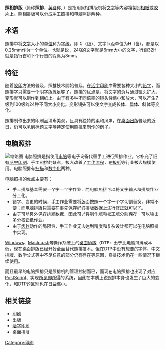 {{印刷史}}
'''照相排版'''（简称'''照排'''，[[英语|英语]]称{{lang|en|phototypesetting}}, {{lang|en|photocomposition}}）是指用照相排版机将[[文字|文字]]等内容複製到[[相紙|相紙]]或[[胶片|胶片]]上。照相排版可以分成手工照排和电脑照排两种。

==术语==
照排中将[[文字|文字]]大小的[[单位|单位]]称为[[字级|字级]]，即 Q（级）、文字间距单位为H（齿），都是以0.25mm作为一个单位。也就是说，24Q的文字就是6mm大小的文字，行距32H就是指行首和下个行首的距离为8mm。

==特征==
随着[[胶印|胶印]]方法的普及，照排技术開始普及。在[[活字印刷|活字印刷]]中需要各种大小的[[铅字|铅字]]，而照排字只需要一个阴字版就足够了。照排的优点是，将文字的负片通过镜头扩大、变形就可以制作到相纸上。由于有多种不同倍率的镜头供缩小和放大，可以产生7级到100级的24种不同大小变化。变形镜头可以使文字变成长体、扁体、斜体等变化。

照排制作出来的印刷品清晰美观，且具有独特的柔和风味，在[[桌面出版|桌面出版]]普及的近日，仍可以见到标题文字等特定使用照排来制作的例子。

==电脑照排==
[[File:Linotype_CRTronic_360.jpg|缩略图]]
电脑照排是指使用[[电脑|电脑]]等电子设备代替手工进行照排作业。它补充了旧有[[活字印刷|活字印刷]]、手工照排的缺点，极大改善了[[工作流程|工作流程]]，在[[报纸|报纸]]等行业被大规模使用。电脑照排有[[扫描|扫描]]和[[数字化|数字化]]两种。

电脑照排的优点主要有：
*手工排版基本需要一个字一个字作业，而电脑照排可以将文字输入和排版作业分工化。
*错字、变更的时候，手工作业需要将版面按照一个字一个字切割替换，非常不便；而电脑排版只需要在事先保存好的排版数据上进行修正就可以了。
*由于可以另外保存排版数据，因此可以将制作版和校正版分别保存，可以输出多分校正纸作业。
*由于[[齿轮|齿轮]]动作的局限性，手工作业无法达到精度和复杂设计都可以在电脑照排中实现。

[[Microsoft_Windows|Windows]]、[[Macintosh|Macintosh]]等操作系统上的[[桌面排版|桌面排版]]（DTP）由于比电脑照排成本低，现在桌面排版已经开始全面替代照排技术。但在DTP中没有想要的字体、中文排版、数学公式等中不尽任意的部分仍有存在等原因，照排技术仍在一些情况下继续使用。

而且最早的电脑照排只是照排机的管理控制而已，而现在电脑照排也出现了对应[[PostScript|PostScript]]、实现[[所见即所得|所见即所得]]的系统，因此在本质上说照排本身也发生了巨大的变化，和DTP的区别也在日益缩小。

==相关链接==
*[[印刷|印刷]]
*[[出版|出版]]
*[[活字印刷|活字印刷]]
*[[桌面排版|桌面排版]]
{{Typography terms}}
[[Category:印刷|Category:印刷]]